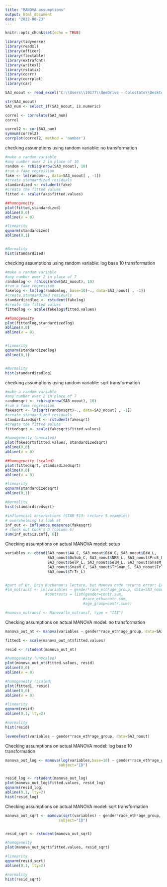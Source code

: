 ```yaml
---
title: "MANOVA assumptions"
output: html_document
date: "2022-08-23"
---
```


```r
knitr::opts_chunk$set(echo = TRUE)
```

```r
library(tidyverse)
library(readxl)
library(officer)
library(flextable)
library(extrafont)
library(writexl)
library(rstatix)
library(corrr)
library(corrplot)
library(car)
```

```r
SA3_noout <- read_excel("C:\\Users\\19177\\OneDrive - Colostate\\Desktop\\Dissertation\\headscan_dissertation\\SA3_noout.xlsx")
```


```r
str(SA3_noout)
SA3_num <- select_if(SA3_noout, is.numeric)
```


```r
correl <- correlate(SA3_num)
correl
```
```r
correl2 <- cor(SA3_num)
symnum(correl2)
corrplot(correl2, method = 'number')
```
checking assumptions using random variable: no transformation

```r
#make a random variable
#any number over 2 in place of 10
random <- rchisq(nrow(SA3_noout), 10)
#run a fake regression
fake <- lm(random~., data=SA3_noout[ , -1])
#create standardized residuals 
standardized <- rstudent(fake)
#create the fitted values 
fitted <- scale(fake$fitted.values)
```

```r

##homogeneity
plot(fitted,standardized)
abline(0,0)
abline(v = 0)

#linearity
qqnorm(standardized)
abline(0,1)


#Normality
hist(standardized)

```




checking assumptions using random variable: log base 10 transformation

```r
#make a random variable
#any number over 2 in place of 7
randomlog <- rchisq(nrow(SA3_noout), 10)
#run a fake regression
fakelog <- lm(log(randomlog, base=10)~., data=SA3_noout[ , -1])
#create standardized residuals 
standardizedlog <- rstudent(fakelog)
#create the fitted values 
fittedlog <- scale(fakelog$fitted.values)
```

```r
##homogeneity
plot(fittedlog,standardizedlog)
abline(0,0)
abline(v = 0)


#linearity
qqnorm(standardizedlog)
abline(0,1)


#Normality
hist(standardizedlog)
```







checking assumptions using random variable: sqrt transformation

```r
#make a random variable
#any number over 2 in place of 7
randomsqrt <- rchisq(nrow(SA3_noout), 10)
#run a fake regression
fakesqrt <- lm(sqrt(randomsqrt)~., data=SA3_noout[ , -1])
#create standardized residuals 
standardizedsqrt <- rstudent(fakesqrt)
#create the fitted values 
fittedsqrt <- scale(fakesqrt$fitted.values)
```

```r
#homogeneity (unscaled)
plot(fakesqrt$fitted.values, standardizedsqrt)
abline(0,0)
abline(v = 0)

##homogeneity (scaled)
plot(fittedsqrt, standardizedsqrt)
abline(0,0)
abline(v = 0)

#linearity
qqnorm(standardizedsqrt)
abline(0,1)

#Normality
hist(standardizedsqrt)


```



```r
#influencial observations (STAR 513: Lecture 5 examples)
# overwhelming to look at
inf_out <- influence.measures(fakesqrt)
# check out Cook's D (column 6)
sum(inf_out$is.inf[, 6])
```






Checking assumptions on actual MANOVA model: setup

```r
variables <- cbind(SA3_noout$AA_C, SA3_noout$BiW_C, SA3_noout$BiW_L, 
                   SA3_noout$GoSub_C, SA3_noout$NRB_L, SA3_noout$ProS_L,
                   SA3_noout$SelP_L, SA3_noout$SelM_L, SA3_noout$SnasM_C,
                   SA3_noout$SnasM_C, SA3_noout$TrSman_C, SA3_noout$TrTr_C,
                   SA3_noout$TrTr_L)


#part of Dr. Erin Buchanan's lecture, but Manova code returns error: Error in Anova.mlm(mod, ...) : model is singular
#lm_notransf <- lm(variables ~ gender*race_eth*age_group, data=SA3_noout,
                  #contrasts = list(gender=contr.sum, 
                                   #race_eth=contr.sum,
                                   #age_group=contr.sum))

#manova_notransf <- Manova(lm_notransf, type = "III")

```

Checking assumptions on actual MANOVA model: no transformation

```r



manova_out_nt <- manova(variables ~ gender*race_eth*age_group, data=SA3_noout)

fitted1 <- scale(manova_out_nt$fitted.values)

resid <- rstudent(manova_out_nt)

#homogeneity (unscaled)
plot(manova_out_nt$fitted.values, resid)
abline(0,0)
abline(v = 0)

#homogeneity (scaled)
plot(fitted1, resid)
abline(0,0)
abline(v = 0)

#linearity
qqnorm(resid)
abline(0,1, lty=2)

#normality
hist(resid)

leveneTest(variables ~ gender*race_eth*age_group, data=SA3_noout)
```

Checking assumptions on actual MANOVA model: log base 10 transformation

```r

manova_out_log <- manova(log(variables,base=10) ~ gender*race_eth*age_group, data=SA3_noout,
                        subject="ID")


resid_log <- rstudent(manova_out_log)
plot(manova_out_log$fitted.values, resid_log)
qqnorm(resid_log)
abline(0,1, lty=2)
hist(resid_log)
```




Checking assumptions on actual MANOVA model: sqrt transformation

```r

manova_out_sqrt <- manova(sqrt(variables) ~ gender*race_eth*age_group, data=SA3_noout,
                        subject="ID")


resid_sqrt <- rstudent(manova_out_sqrt)

#homogeneity
plot(manova_out_sqrt$fitted.values, resid_sqrt)

#linearity
qqnorm(resid_sqrt)
abline(0,1, lty=2)

#normality
hist(resid_sqrt)
```